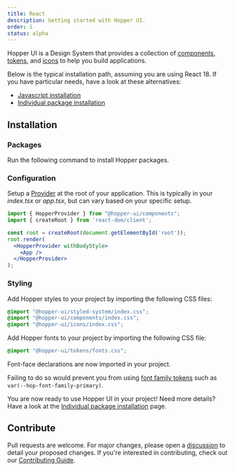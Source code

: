 ```yaml
---
title: React
description: Getting started with Hopper UI.
order: 1
status: alpha
---
```


Hopper UI is a Design System that provides a collection of [components](components/component-list), [tokens](/tokens/overview/introduction), and [icons](/icons/overview/introduction) to help you build applications.

Below is the typical installation path, assuming you are using React 18. If you have particular needs, have a look at these alternatives:

- [Javascript installation](/getting-started/javascript)
- [Individual package installation](/getting-started/individual-packages)

## Installation

### Packages

Run the following command to install Hopper packages.

<PackageInstallation library="components @hopper-ui/icons @hopper-ui/tokens @hopper-ui/styled-system react-aria react-aria-components" mod="prod" />

### Configuration

Setup a [Provider](/components/HopperProvider) at the root of your application. This is typically in your _index.tsx_ or _app.tsx_, but can vary based on your specific setup.

```jsx
import { HopperProvider } from "@hopper-ui/components";
import { createRoot } from 'react-dom/client';

const root = createRoot(document.getElementById('root'));
root.render(
  <HopperProvider withBodyStyle>
    <App />
  </HopperProvider>
);
```

### Styling

Add Hopper styles to your project by importing the following CSS files:

```css
@import "@hopper-ui/styled-system/index.css";
@import "@hopper-ui/components/index.css";
@import "@hopper-ui/icons/index.css";
```

Add Hopper fonts to your project by importing the following CSS file:

```css
@import "@hopper-ui/tokens/fonts.css";
```

Font-face declarations are now imported in your project.

Failing to do so would prevent you from using [font family tokens](/tokens/semantic/typography) such as `var(--hop-font-family-primary)`.

You are now ready to use Hopper UI in your project! Need more details? Have a look at the [Individual package installation](/getting-started/individual-packages) page.

## Contribute

Pull requests are welcome. For major changes, please open a [discussion](https://github.com/gsoft-inc/wl-hopper/discussions/new/choose) to detail your proposed changes. If you're interested in contributing, check out our [Contributing Guide](https://github.com/gsoft-inc/wl-hopper/blob/main/CONTRIBUTING.md).
